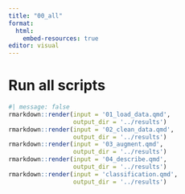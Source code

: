 ```yaml
---
title: "00_all"
format:
  html:
    embed-resources: true
editor: visual
---
```


# Run all scripts

```r
#| message: false
rmarkdown::render(input = '01_load_data.qmd',
                  output_dir = '../results')
rmarkdown::render(input = '02_clean_data.qmd',
                  output_dir = '../results')
rmarkdown::render(input = '03_augment.qmd',
                  output_dir = '../results')
rmarkdown::render(input = '04_describe.qmd',
                  output_dir = '../results')
rmarkdown::render(input = 'classification.qmd',
                  output_dir = '../results')
                  
```
